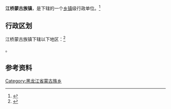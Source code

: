 {{For|上海市嘉定区的一个镇|江桥镇}}
{{中国乡级行政区
|景观照片文件名 = 嫩江504铁路大桥2017.jpg
|景观照片描述 = [[平齐铁路|平齐铁路]]跨嫩江大桥
|汉语拼音 = 
|其他语言 = 
|其他语言名称 = 哈拉尔戈（蒙古语）
|旧称 = 哈拉尔戈
|地名出处 = 原名哈拉尔戈蒙古语意为黑色的崖
子，后因平齐铁路修建需穿过嫩江，在江上搭建起一座桥后改称“江桥”
|位置图文件名 = 
|位置图描述 = 
|自定义图片= 
|建置时间 = 1893年
|政府驻地 = 江桥街道社区
|毗邻 = 东：与大庆市杜尔伯特蒙古族自治县江湾乡隔嫩江为界。南：与平洋镇、胜利蒙古族乡接壤。西：与内蒙古自治区扎赉特旗努尔木仁乡接壤。北：与大兴镇隔嫩江为界。
|总面积 = 265.37k㎡
|总人口 = 20872
|总人口年份 = 2018
|户籍人口 = 20872
|户籍人口年份 = 2018
|常住人口 = 
|常住人口年份 = 
|人口密度 = 
|GDP = 1541.2万元
|GDP年份 = 2011年
|邮政编码 = 162407
|电话区号 = 0452
|官方网站 = 
|网站名称 = 
|历史遗迹 = 马占山江桥抗战发生地。
|23/02/24/103/000}}
'''江桥蒙古族镇'''，是{{PRC admin/fullname|23/02/24/103/000|3}}下辖的一个[[乡镇|乡镇]]级行政单位。<ref>{{PRC admin/ref sgc|{{PRC admin/parent|23/02/24/103/000}}}}</ref>

== 行政区划 ==
江桥蒙古族镇下辖以下地区：<ref>{{PRC admin/ref sgc|23/02/24/103/000}}</ref>

{{PRC admin/children|23/02/24/103/000}}。

== 参考资料 ==

{{reflist}}

{{PRC admin/navcat|23/02/24/103/000}}
{{黑龙江行政区划小作品}}
[[Category:黑龙江省蒙古族乡|Category:黑龙江省蒙古族乡]]